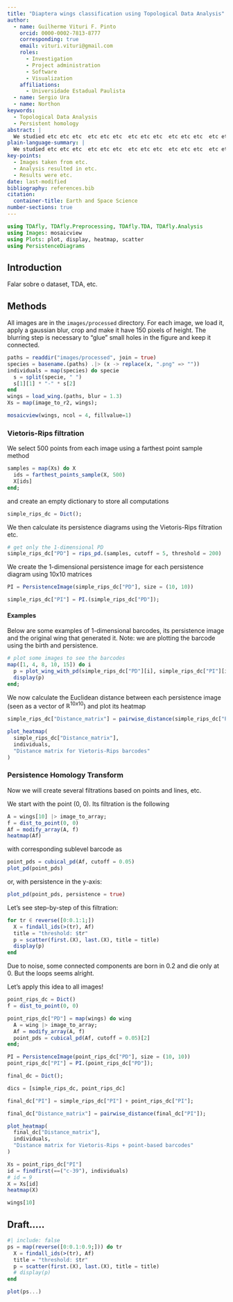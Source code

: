 ```yaml
---
title: "Diaptera wings classification using Topological Data Analysis"
author:
  - name: Guilherme Vituri F. Pinto
    orcid: 0000-0002-7813-8777
    corresponding: true
    email: vituri.vituri@gmail.com
    roles:
      - Investigation
      - Project administration
      - Software
      - Visualization
    affiliations:
      - Universidade Estadual Paulista
  - name: Sergio Ura
  - name: Northon
keywords:
  - Topological Data Analysis
  - Persistent homology
abstract: |
  We studied etc etc etc  etc etc etc  etc etc etc  etc etc etc  etc etc etc  etc etc etc  etc etc etc  etc etc etc  etc etc etc  etc etc etc  etc etc etc  etc etc etc  etc etc etc  etc etc etc 
plain-language-summary: |
  We studied etc etc etc  etc etc etc  etc etc etc  etc etc etc  etc etc etc  etc etc etc  etc etc etc  etc etc etc  etc etc etc  etc etc etc  etc etc etc  etc etc etc  etc etc etc  etc etc etc 
key-points:
  - Images taken from etc.
  - Analysis resulted in etc.
  - Results were etc.
date: last-modified
bibliography: references.bib
citation:
  container-title: Earth and Space Science
number-sections: true
---
```


```julia
using TDAfly, TDAfly.Preprocessing, TDAfly.TDA, TDAfly.Analysis
using Images: mosaicview
using Plots: plot, display, heatmap, scatter
using PersistenceDiagrams
```

## Introduction

Falar sobre o dataset, TDA, etc.

## Methods

All images are in the `images/processed` directory. For each image, we load it, apply a gaussian blur, crop and make it have 150 pixels of height. The blurring step is necessary to "glue" small holes in the figure and keep it connected.

```julia
paths = readdir("images/processed", join = true)
species = basename.(paths) .|> (x -> replace(x, ".png" => ""))
individuals = map(species) do specie
  s = split(specie, " ")
  s[1][1] * "-" * s[2]
end
wings = load_wing.(paths, blur = 1.3)
Xs = map(image_to_r2, wings);
```

```julia
mosaicview(wings, ncol = 4, fillvalue=1)
```

### Vietoris-Rips filtration

We select 500 points from each image using a farthest point sample method

```julia
samples = map(Xs) do X
  ids = farthest_points_sample(X, 500)
  X[ids]
end;
```

and create an empty dictionary to store all computations

```julia
simple_rips_dc = Dict();
```

We then calculate its persistence diagrams using the Vietoris-Rips filtration etc.

```julia
# get only the 1-dimensional PD
simple_rips_dc["PD"] = rips_pd.(samples, cutoff = 5, threshold = 200) .|> last;
```

We create the 1-dimensional persistence image for each persistence diagram using 10x10 matrices

```julia
PI = PersistenceImage(simple_rips_dc["PD"], size = (10, 10))

simple_rips_dc["PI"] = PI.(simple_rips_dc["PD"]);
```

#### Examples

Below are some examples of 1-dimensional barcodes, its persistence image and the original wing that generated it. Note: we are plotting the barcode using the birth and persistence.

```julia
# plot some images to see the barcodes
map([1, 4, 8, 10, 15]) do i
  p = plot_wing_with_pd(simple_rips_dc["PD"][i], simple_rips_dc["PI"][i], samples[i], species[i])
  display(p)
end;
```


We now calculate the Euclidean distance between each persistence image (seen as a vector of $\mathbb{R}^{10x10}$) and plot its heatmap

```julia
simple_rips_dc["Distance_matrix"] = pairwise_distance(simple_rips_dc["PI"]);
```

```julia
plot_heatmap(
  simple_rips_dc["Distance_matrix"], 
  individuals, 
  "Distance matrix for Vietoris-Rips barcodes"
)
```

### Persistence Homology Transform

Now we will create several filtrations based on points and lines, etc.

We start with the point (0, 0). Its filtration is the following

```julia
A = wings[10] |> image_to_array;
f = dist_to_point(0, 0)
Af = modify_array(A, f)
heatmap(Af)
```

with corresponding sublevel barcode as

```julia
point_pds = cubical_pd(Af, cutoff = 0.05)
plot_pd(point_pds)
```

or, with persistence in the y-axis:

```julia
plot_pd(point_pds, persistence = true)
```

Let's see step-by-step of this filtration:

```julia
for tr ∈ reverse([0:0.1:1;])
  X = findall_ids(>(tr), Af)
  title = "threshold: $tr"
  p = scatter(first.(X), last.(X), title = title)
  display(p)
end
```

Due to noise, some connected components are born in 0.2 and die only at 0. But the loops seems alright.

Let's apply this idea to all images!

```julia
point_rips_dc = Dict()
f = dist_to_point(0, 0)

point_rips_dc["PD"] = map(wings) do wing
  A = wing |> image_to_array;
  Af = modify_array(A, f)
  point_pds = cubical_pd(Af, cutoff = 0.05)[2]
end;

PI = PersistenceImage(point_rips_dc["PD"], size = (10, 10))
point_rips_dc["PI"] = PI.(point_rips_dc["PD"]);
```

```julia
final_dc = Dict();

dics = [simple_rips_dc, point_rips_dc]

final_dc["PI"] = simple_rips_dc["PI"] + point_rips_dc["PI"];
```

```julia
final_dc["Distance_matrix"] = pairwise_distance(final_dc["PI"]);
```

```julia
plot_heatmap(
  final_dc["Distance_matrix"], 
  individuals, 
  "Distance matrix for Vietoris-Rips + point-based barcodes"
)
```

```julia
Xs = point_rips_dc["PI"]
id = findfirst(==("c-39"), individuals)
# id = 9
X = Xs[id]
heatmap(X)

wings[10]
```

## Draft.....

```julia
#| include: false 
ps = map(reverse([0:0.1:0.9;])) do tr
  X = findall_ids(>(tr), Af)
  title = "threshold: $tr"
  p = scatter(first.(X), last.(X), title = title)
  # display(p)
end

plot(ps...)
```